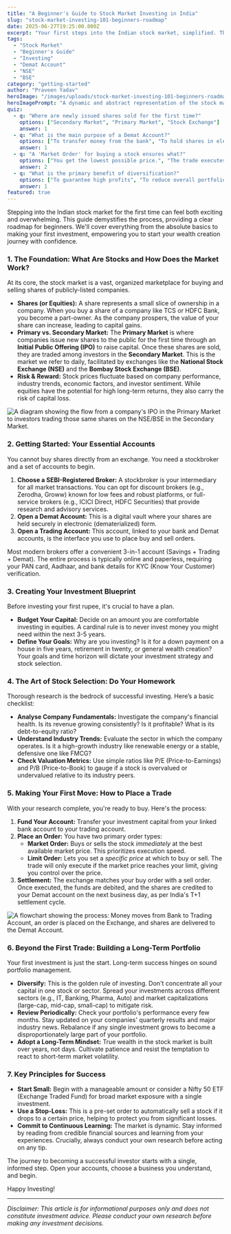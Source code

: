 ```yaml
---
title: "A Beginner's Guide to Stock Market Investing in India"
slug: "stock-market-investing-101-beginners-roadmap"
date: 2025-06-27T19:25:00.000Z
excerpt: "Your first steps into the Indian stock market, simplified. This guide covers the essentials, from understanding what stocks are to making your first trade and building a long-term portfolio."
tags:
  - "Stock Market"
  - "Beginner's Guide"
  - "Investing"
  - "Demat Account"
  - "NSE"
  - "BSE"
category: "getting-started"
author: "Praveen Yadav"
heroImage: "/images/uploads/stock-market-investing-101-beginners-roadmap/hero-image.jpg"
heroImagePrompt: "A dynamic and abstract representation of the stock market, with glowing green and red charts and graphs on a dark background, symbolizing growth and risk. An upward-trending arrow is prominent, suggesting long-term investment success."
quiz:
  - q: "Where are newly issued shares sold for the first time?"
    options: ["Secondary Market", "Primary Market", "Stock Exchange"]
    answer: 1
  - q: "What is the main purpose of a Demat Account?"
    options: ["To transfer money from the bank", "To hold shares in electronic form", "To get stock recommendations"]
    answer: 1
  - q: "A 'Market Order' for buying a stock ensures what?"
    options: ["You get the lowest possible price.", "The trade executes at a specific price you set.", "The trade executes immediately at the current best price."]
    answer: 2
  - q: "What is the primary benefit of diversification?"
    options: ["To guarantee high profits", "To reduce overall portfolio risk", "To pick the best-performing stock"]
    answer: 1
featured: true
---
```


Stepping into the Indian stock market for the first time can feel both exciting and overwhelming. This guide demystifies the process, providing a clear roadmap for beginners. We'll cover everything from the absolute basics to making your first investment, empowering you to start your wealth creation journey with confidence.

### 1. The Foundation: What Are Stocks and How Does the Market Work?

At its core, the stock market is a vast, organized marketplace for buying and selling shares of publicly-listed companies.

*   **Shares (or Equities):** A share represents a small slice of ownership in a company. When you buy a share of a company like TCS or HDFC Bank, you become a part-owner. As the company prospers, the value of your share can increase, leading to capital gains.
*   **Primary vs. Secondary Market:** The **Primary Market** is where companies issue new shares to the public for the first time through an **Initial Public Offering (IPO)** to raise capital. Once these shares are sold, they are traded among investors in the **Secondary Market**. This is the market we refer to daily, facilitated by exchanges like the **National Stock Exchange (NSE)** and the **Bombay Stock Exchange (BSE)**.
*   **Risk & Reward:** Stock prices fluctuate based on company performance, industry trends, economic factors, and investor sentiment. While equities have the potential for high long-term returns, they also carry the risk of capital loss.

![A diagram showing the flow from a company's IPO in the Primary Market to investors trading those same shares on the NSE/BSE in the Secondary Market.](/images/uploads/stock-market-investing-101-beginners-roadmap/primary-vs-secondary-market.png)

### 2. Getting Started: Your Essential Accounts

You cannot buy shares directly from an exchange. You need a stockbroker and a set of accounts to begin.

1.  **Choose a SEBI-Registered Broker:** A stockbroker is your intermediary for all market transactions. You can opt for discount brokers (e.g., Zerodha, Groww) known for low fees and robust platforms, or full-service brokers (e.g., ICICI Direct, HDFC Securities) that provide research and advisory services.
2.  **Open a Demat Account:** This is a digital vault where your shares are held securely in electronic (dematerialized) form.
3.  **Open a Trading Account:** This account, linked to your bank and Demat accounts, is the interface you use to place buy and sell orders.

Most modern brokers offer a convenient 3-in-1 account (Savings + Trading + Demat). The entire process is typically online and paperless, requiring your PAN card, Aadhaar, and bank details for KYC (Know Your Customer) verification.

### 3. Creating Your Investment Blueprint

Before investing your first rupee, it's crucial to have a plan.

*   **Budget Your Capital:** Decide on an amount you are comfortable investing in equities. A cardinal rule is to never invest money you might need within the next 3-5 years.
*   **Define Your Goals:** Why are you investing? Is it for a down payment on a house in five years, retirement in twenty, or general wealth creation? Your goals and time horizon will dictate your investment strategy and stock selection.

### 4. The Art of Stock Selection: Do Your Homework

Thorough research is the bedrock of successful investing. Here’s a basic checklist:

*   **Analyse Company Fundamentals:** Investigate the company's financial health. Is its revenue growing consistently? Is it profitable? What is its debt-to-equity ratio?
*   **Understand Industry Trends:** Evaluate the sector in which the company operates. Is it a high-growth industry like renewable energy or a stable, defensive one like FMCG?
*   **Check Valuation Metrics:** Use simple ratios like P/E (Price-to-Earnings) and P/B (Price-to-Book) to gauge if a stock is overvalued or undervalued relative to its industry peers.

### 5. Making Your First Move: How to Place a Trade

With your research complete, you're ready to buy. Here's the process:

1.  **Fund Your Account:** Transfer your investment capital from your linked bank account to your trading account.
2.  **Place an Order:** You have two primary order types:
    *   **Market Order:** Buys or sells the stock *immediately* at the best available market price. This prioritizes execution speed.
    *   **Limit Order:** Lets you set a *specific price* at which to buy or sell. The trade will only execute if the market price reaches your limit, giving you control over the price.
3.  **Settlement:** The exchange matches your buy order with a sell order. Once executed, the funds are debited, and the shares are credited to your Demat account on the next business day, as per India's T+1 settlement cycle.

![A flowchart showing the process: Money moves from Bank to Trading Account, an order is placed on the Exchange, and shares are delivered to the Demat Account.](/images/uploads/stock-market-investing-101-beginners-roadmap/trade-execution-flow.png)

### 6. Beyond the First Trade: Building a Long-Term Portfolio

Your first investment is just the start. Long-term success hinges on sound portfolio management.

*   **Diversify:** This is the golden rule of investing. Don't concentrate all your capital in one stock or sector. Spread your investments across different sectors (e.g., IT, Banking, Pharma, Auto) and market capitalizations (large-cap, mid-cap, small-cap) to mitigate risk.
*   **Review Periodically:** Check your portfolio's performance every few months. Stay updated on your companies' quarterly results and major industry news. Rebalance if any single investment grows to become a disproportionately large part of your portfolio.
*   **Adopt a Long-Term Mindset:** True wealth in the stock market is built over years, not days. Cultivate patience and resist the temptation to react to short-term market volatility.

### 7. Key Principles for Success

*   **Start Small:** Begin with a manageable amount or consider a Nifty 50 ETF (Exchange Traded Fund) for broad market exposure with a single investment.
*   **Use a Stop-Loss:** This is a pre-set order to automatically sell a stock if it drops to a certain price, helping to protect you from significant losses.
*   **Commit to Continuous Learning:** The market is dynamic. Stay informed by reading from credible financial sources and learning from your experiences. Crucially, always conduct your own research before acting on any tip.

The journey to becoming a successful investor starts with a single, informed step. Open your accounts, choose a business you understand, and begin.

Happy Investing!

***

*Disclaimer: This article is for informational purposes only and does not constitute investment advice. Please conduct your own research before making any investment decisions.*